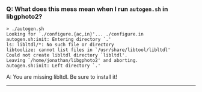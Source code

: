 

























===Q: What does this mess mean when I run <code>autogen.sh</code> in libgphoto2?===
 > ./autogen.sh
 Looking for `./configure.{ac,in}'... ./configure.in
 autogen.sh:init: Entering directory `.'
 ls: libltdl/*: No such file or directory
 libtoolize: cannot list files in `/usr/share/libtool/libltdl'
 Could not create libltdl directory `libltdl'.
 Leaving `/home/jonathan/libgphoto2' and aborting.
 autogen.sh:init: Left directory `.'
A: You are missing libltdl.  Be sure to install it!
----